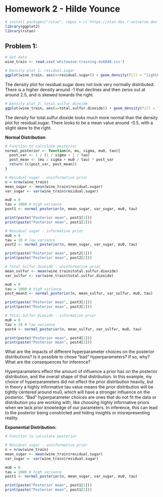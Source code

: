 # Homework 2 - Hilde Younce

```r
# install.packages("rstan", repos = c('https://stan-dev.r-universe.dev', getOption("repos")))
library(ggplot2)
library(rstan)
```

## Problem 1:

```r
# Get data 
wine_train <- read.csv('whitewine-training-ds6040.csv')
```

```r
# Density plot 1: residual.sugar
ggplot(wine_train, aes(x=residual.sugar)) + geom_density(fill = "lightblue")
```

The density plot for residual.sugar does not look very normally distributed. There is a higher density around -1 that declines and then zeros out at around 2.5, and is skewed towards the right. 

```r
# Density plot 2: total.sulfur.dioxide
ggplot(wine_train, aes(x=total.sulfur.dioxide)) + geom_density(fill = "lightblue")
```

The density for total.sulfur.dioxide looks much more normal than the density plot for residual.sugar. There looks to be a mean value around -0.5, with a slight skew to the right. 

**Normal Distribution**

```r
# Function to calculate posterior
normal_posterior <- function(n, mu, sigma, mu0, tau){
  post_var <- 1 / (1 / sigma + 1 / tau)
  post_mean <- (mu / sigma + mu0 / tau) * post_var
  return (c(post_var, post_mean))
}
```


```r
# Residual sugar - uninformative prior
n = nrow(wine_train)
mean_sugar <- mean(wine_train$residual.sugar)
var_sugar <- var(wine_train$residual.sugar)

mu0 = 0
tau = 1000 # high variance
post1 <- normal_posterior(n, mean_sugar, var_sugar, mu0, tau)

print(paste("Posterior mean", post1[1]))
print(paste("Posterior mean", post1[2]))
```

```r
# Residual sugar - informative prior
mu0 = 0
tau = 10 # low variance
post2 <- normal_posterior(n, mean_sugar, var_sugar, mu0, tau)

print(paste("Posterior mean", post2[1]))
print(paste("Posterior mean", post2[2]))
```

```r
# Total Sulfur Dioxide - uninformative prior
mean_sulfur <- mean(wine_train$total.sulfur.dioxide)
var_sulfur <- var(wine_train$total.sulfur.dioxide)

mu0 = 0
tau = 1000 # high variance
post_mean3 <- normal_posterior(n, mean_sulfur, var_sulfur, mu0, tau)

print(paste("Posterior mean", post3[1]))
print(paste("Posterior mean", post3[2]))
```

```r
# Total Sulfur Dioxide - informative prior
mu0 = 0
tau = 10 # low variance
post4 <- normal_posterior(n, mean_sulfur, var_sulfur, mu0, tau)

print(paste("Posterior mean", post4[1]))
print(paste("Posterior mean", post4[2]))
```

What are the impacts of different hyperparameter choices on the posterior distributions? Is
it possible to chose "bad" hyperparameters? If so, why? What are the consequences for
inference?

Hyperparameters effect the amount of influence a prior has on the posterior distribution, and the overall shape of that distribution. In this example, my choice of hyperparameters did not effect the prior distribution heavily, but in theory a highly informative tau value means the prior distribution will be tightly centered around mu0, which will have a stronger influence on the posterior. "Bad" hyperparameter choices are ones that do not fit the data or distribution you are working with, like choosing highly informative priors when we lack prior knowledge of our parameters. In inference, this can lead to the posterior being constricted and hiding insights or misrepresenting reality. 

**Exponential Distribution:**

```r
# Function to calculate posterior

```

```r
# Residual sugar - uninformative prior
n = nrow(wine_train)
mean_sugar <- mean(wine_train$residual.sugar)
var_sugar <- var(wine_train$residual.sugar)

mu0 = 0
tau = 1000 # high variance
post1 <- normal_posterior(n, mean_sugar, var_sugar, mu0, tau)

print(paste("Posterior mean", post1[1]))
print(paste("Posterior mean", post1[2]))
```

